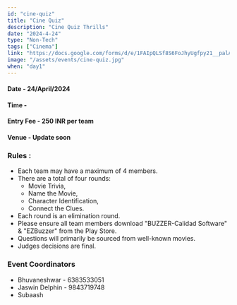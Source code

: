 ```yaml
---
id: "cine-quiz"
title: "Cine Quiz"
description: "Cine Quiz Thrills"
date: "2024-4-24"
type: "Non-Tech" 
tags: ["Cinema"]
link: "https://docs.google.com/forms/d/e/1FAIpQLSf8S6FoJhyUgfpy21__palAmQj_chtvw1ZcggNPU4ie8Syu-Q/viewform?usp=sf_link"
image: "/assets/events/cine-quiz.jpg"
when: "day1"
---
```



  
<h4>Date - 24/April/2024</h4>
<h4>Time - </h4>
<h4>Entry Fee - 250 INR per team </h4>
<h4>Venue - Update soon</h4>
<h3>Rules :</h3>

- Each team may have a maximum of 4 members.
- There are a total of four rounds:
  - Movie Trivia,
  - Name the Movie, 
  - Character Identification, 
  - Connect the Clues.
- Each round is an elimination round.
- Please ensure all team members download "BUZZER-Calidad Software" & "EZBuzzer" from the Play Store.
- Questions will primarily be sourced from well-known movies.
- Judges decisions are final.


<h3>Event Coordinators</h3>

- Bhuvaneshwar - 6383533051
- Jaswin Delphin - 9843719748
- Subaash

